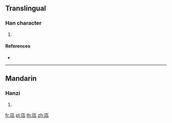{{character info/new}}
==Translingual==

===Han character===
{{Han char|rn=96|rad=玉|as=05|sn=9|four=|canj=MGMVN}}

# {{defn|Han|sort=玉05}}

====References====
* {{Han ref|kx=0729.110|dkj=20905|hdz=21104.010|uh=73C1|ud=29633}}

----

==Mandarin==

===Hanzi===
{{cmn-hanzi|pin=[[cí]] ([[ci2]])|wg=tz'u<sup>2</sup>}}

# {{defn|lang=cmn|sort=玉05}}

[[fr:珁]]
[[pl:珁]]
[[th:珁]]
[[zh:珁]]